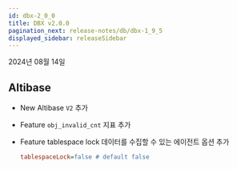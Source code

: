 ```yaml
---
id: dbx-2_0_0
title: DBX v2.0.0
pagination_next: release-notes/db/dbx-1_9_5
displayed_sidebar: releaseSidebar
---
```


2024년 08월 14일

## Altibase

- <Status priority='1'>New</Status> Altibase <code className="my">V2</code> 추가

- <Status priority='1'>Feature</Status> `obj_invalid_cnt` 지표 추가

- <Status priority='1'>Feature</Status> tablespace lock 데이터를 수집할 수 있는 에이전트 옵션 추가

  ```ini title="whatap.conf"
  tablespaceLock=false # default false
  ```